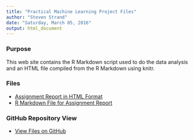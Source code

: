 ```yaml
---
title: "Practical Machine Learning Project Files"
author: "Steven Strand"
date: "Saturday, March 05, 2016"
output: html_document
---
```


### Purpose

This web site contains the R Markdown script used to do the data analysis and an HTML file compiled from the R Markdown using knitr.

### Files
* [Assignment Report in HTML Format](http://srscello.github.io/machlearn/strand-practical-machine-learning-assignment.html)
* [R Markdown File for Assignment Report](https://github.com/srscello/machlearn/blob/gh-pages/strand-practical-machine-learning-assignment.Rmd)

### GitHub Repository View
* [View Files on GitHub](https://github.com/srscello/machlearn.git)
